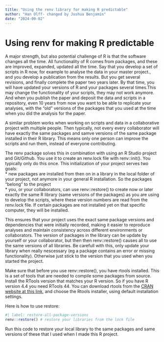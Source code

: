 ```yaml
---
title: "Using the renv library for making R predictable"
author: "Han Olff- changed by Joshua Benjamin"
date: "2024-09-02"
---
```


# Using renv for making R predictable


A major strength, but also potential challenge of R is that the software changes all the time. All functionality of R comes from packages, and these are improved, expanded, updated all the time. Say that you develop a set of scripts in R now, for example to analyse the data in your master project., and you develop a publication from the results. But you get several revisions, and finally complete the paper two years later. By that time, you will have updated your versions of R and your packages several times.This may change the functionality of your scripts, they may not work anymore. And when you publish the paper and deposit the data and scripts in a repository, even 10 years from now you want to be able to replicate your analyses, with the "old" versions of the packages that you used at the time when you did the analysis for the paper.

A similar problem works when working on scripts and data in a collaborative project with multiple people. Then typically, not every every collaborator will have exactly the same packages and samve versions of the same package installed in their R library. This means only one person can improve the scripts and run them, instead of everyone contributing.

The renv package solves this in combination with using an R Studio project and Git/Github. You use it to create an renv.lock file with renv::init(). You typically only do this once. This initialization of your project serves two goals:\
\* new packages are installed from then on in a library in the local folder of your project, not anymore in your general R installation. So the packages "belong" to the project\
\* you, or your collaborators, can use renv::restore() to create now or later exactly the same R library (same versions of the packages) as you are using to develop the scripts, where these version numbers are read from the renv.lock file. If certain packages are not installed yet on that specific computer, they will be installed.

This ensures that your project uses the exact same package versions and dependencies that were initially recorded, making it easier to reproduce analyses and maintain consistency across different environments or collaborators. The version of packages in the library can be update by yourself or your collaborator, but then then renv::restore() causes all to use the same versions of all libraries. Be carefull with this, only update your library when really nescessary (eg a package contains an error or missing functionality). Otherwise just stick to the version that you used when you started the project.

Make sure that before you use renv::restore(), you have rtools installed. This is a set of tools that are needed to compile some packages from source. Install the RTools version that matches your R version. So if you have R version 4.4 you need RTools 44. You can download rtools from the [CRAN website at this link](https://cran.r-project.org/bin/windows/Rtools/), and choose the Rtools installer, using default installation settings.

Here is how to use restore:

```r
#| label: restore-all-package-versions
renv::restore() # restore your libraries from the lock file
```

Run this code to restore your local library to the same packages and same versions of these that I used when I made this R project.


